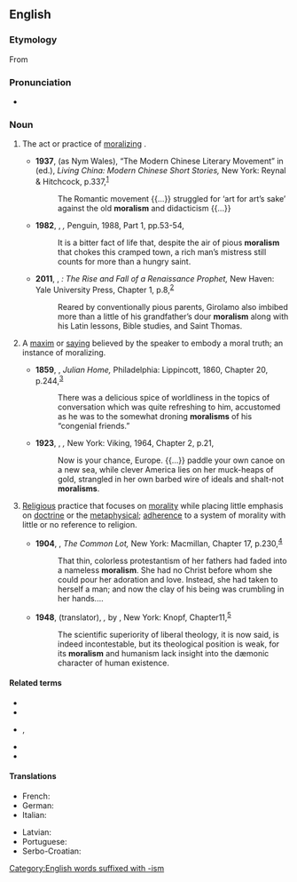 ==English==

===Etymology===
From {{etyl|fr|en}} {{m|fr|moralisme}}

===Pronunciation===
* {{a|UK}} {{IPA|/ˈmɒɹəlɪzm/|lang=en}}

===Noun===
{{en-noun|-|s}}

# {{lb|en|uncountable|often|pejorative}} The act or practice of [[moralize|moralizing]] {{gloss|making moral reflections or judging the [[morality]] of others}}.
#* '''1937''', {{w|Helen Foster Snow}} (as Nym Wales), “The Modern Chinese Literary Movement” in {{w|Edgar Snow}} (ed.), ''Living China: Modern Chinese Short Stories,'' New York: Reynal & Hitchcock, p.{{nbsp}}337,<sup>[https://archive.org/details/THEROMMELPAPERS_201805]</sup>
#*: The Romantic movement {{...}} struggled for ‘art for art’s sake’ against the old '''moralism''' and didacticism {{...}}
#* '''1982''', {{w|Marshall Berman}}, ''{{w|All That Is Solid Melts into Air}},'' Penguin, 1988, Part 1, pp.{{nbsp}}53-54,
#*: It is a bitter fact of life that, despite the air of pious '''moralism''' that chokes this cramped town, a rich man’s mistress still counts for more than a hungry saint.
#* '''2011''', {{w|Donald Weinstein}}, ''{{w|Girolamo Savonarola|Savonarola}}: The Rise and Fall of a Renaissance Prophet,'' New Haven: Yale University Press, Chapter 1, p.{{nbsp}}8,<sup>[https://archive.org/details/SavonarolaTheRiseAndFallOfARenaissanceProphet]</sup>
#*: Reared by conventionally pious parents, Girolamo also imbibed more than a little of his grandfather’s dour '''moralism''' along with his Latin lessons, Bible studies, and Saint Thomas.
# {{lb|en|countable|often|pejorative}} A [[maxim]] or [[saying]] believed by the speaker to embody a moral truth; an instance of moralizing.
#* '''1859''', {{w|Frederic Farrar}}, ''Julian Home,'' Philadelphia: Lippincott, 1860, Chapter 20, p.{{nbsp}}244,<sup>[https://archive.org/details/julianhomeatale00farrgoog]</sup>
#*: There was a delicious spice of worldliness in the topics of conversation which was quite refreshing to him, accustomed as he was to the somewhat droning '''moralisms''' of his “congenial friends.”
#* '''1923''', {{w|D. H. Lawrence}}, ''{{w|Studies in Classic American Literature}},'' New York: Viking, 1964, Chapter 2, p.{{nbsp}}21,
#*: Now is your chance, Europe. {{...}} paddle your own canoe on a new sea, while clever America lies on her muck-heaps of gold, strangled in her own barbed wire of {{w|Ten commandments|shalt-not}} ideals and shalt-not '''moralisms'''.
# {{lb|en|uncountable|dated}} [[religion|Religious]] practice that focuses on [[morality]] while placing little emphasis on [[doctrine]] or the [[metaphysical]]; [[adherence]] to a system of morality with little or no reference to religion.
#* '''1904''', {{w|Robert Herrick (novelist)|Robert Herrick}}, ''The Common Lot,'' New York: Macmillan, Chapter 17, p.{{nbsp}}230,<sup>[https://archive.org/details/commonlot00herrrich]</sup>
#*: That thin, colorless protestantism of her fathers had faded into a nameless '''moralism'''. She had no Christ before whom she could pour her adoration and love. Instead, she had taken to herself a man; and now the clay of his being was crumbling in her hands....
#* '''1948''', {{w|Helen Tracy Lowe-Porter}} (translator), ''{{w|Doctor Faustus (novel)|Doctor Faustus}},'' by {{w|Thomas Mann}}, New York: Knopf, Chapter{{nbsp}}11,<sup>[https://www.fadedpage.com/books/20180329/html.php]</sup>
#*: The scientific superiority of liberal theology, it is now said, is indeed incontestable, but its theological position is weak, for its '''moralism''' and humanism lack insight into the dæmonic character of human existence.

====Related terms====
* {{l|en|amoralism}}
* {{l|en|immoralism}}
* {{l|en|moralise}}, {{l|en|moralize}}
* {{l|en|moralist}}
* {{l|en|moralistic}}

====Translations====
{{trans-top|Act or process of moralizing}}
* French: {{t+|fr|moralisme|m}}
* German: {{t|de|Moralismus|m}}
* Italian: {{t+|it|moralismo|m}}
{{trans-mid}}
* Latvian: {{t|lv|morālisms|m}}
* Portuguese: {{t+|pt|moralismo|m}}
* Serbo-Croatian: {{t+|sh|moralizam|m}}
{{trans-bottom}}

[[Category:English words suffixed with -ism]]